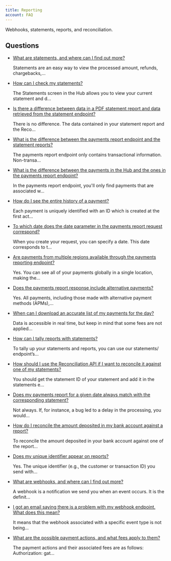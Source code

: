 ```yaml
---
title: Reporting
account: FAQ 
---
```


Webhooks, statements, reports, and reconciliation.

Questions
---------

*   [What are statements, and where can I find out more?](/pages/viewpage.action?pageId=721039)
    
    Statements are an easy way to view the processed amount, refunds, chargebacks,...
    
*   [How can I check my statements?](/pages/viewpage.action?pageId=721041)
    
    The Statements screen in the Hub allows you to view your current statement and d...
    
*   [Is there a difference between data in a PDF statement report and data retrieved from the statement endpoint?](/pages/viewpage.action?pageId=721065)
    
    There is no difference. The data contained in your statement report and the Reco...
    
*   [What is the difference between the payments report endpoint and the statement reports?](/pages/viewpage.action?pageId=721067)
    
    The payments report endpoint only contains transactional information. Non-transa...
    
*   [What is the difference between the payments in the Hub and the ones in the payments report endpoint?](/pages/viewpage.action?pageId=721061)
    
    In the payments report endpoint, you'll only find payments that are associated w...
    
*   [How do I see the entire history of a payment?](/pages/viewpage.action?pageId=721055)
    
    Each payment is uniquely identified with an ID which is created at the first act...
    
*   [To which date does the date parameter in the payments report request correspond?](/pages/viewpage.action?pageId=721059)
    
    When you create your request, you can specify a date. This date corresponds to t...
    
*   [Are payments from multiple regions available through the payments reporting endpoint?](/pages/viewpage.action?pageId=721053)
    
    Yes. You can see all of your payments globally in a single location, making the...
    
*   [Does the payments report response include alternative payments?](/pages/viewpage.action?pageId=721051)
    
    Yes. All payments, including those made with alternative payment methods (APMs),...
    
*   [When can I download an accurate list of my payments for the day?](/pages/viewpage.action?pageId=721057)
    
    Data is accessible in real time, but keep in mind that some fees are not applied...
    
*   [How can I tally reports with statements?](/pages/viewpage.action?pageId=721033)
    
    To tally up your statements and reports, you can use our statements/ endpoint’s...
    
*   [How should I use the Reconciliation API if I want to reconcile it against one of my statements?](/pages/viewpage.action?pageId=721069)
    
    You should get the statement ID of your statement and add it in the statements e...
    
*   [Does my payments report for a given date always match with the corresponding statement?](/pages/viewpage.action?pageId=721071)
    
    Not always. If, for instance, a bug led to a delay in the processing, you would...
    
*   [How do I reconcile the amount deposited in my bank account against a report?](/pages/viewpage.action?pageId=721063)
    
    To reconcile the amount deposited in your bank account against one of the report...
    
*   [Does my unique identifier appear on reports?](/pages/viewpage.action?pageId=721031)
    
    Yes. The unique identifier (e.g., the customer or transaction ID) you send with...
    
*   [What are webhooks, and where can I find out more?](/pages/viewpage.action?pageId=721035)
    
    A webhook is a notification we send you when an event occurs. It is the definit...
    
*   [I got an email saying there is a problem with my webhook endpoint. What does this mean?](/pages/viewpage.action?pageId=721037)
    
    It means that the webhook associated with a specific event type is not being...
    
*   [What are the possible payment actions, and what fees apply to them?](/pages/viewpage.action?pageId=721043)
    
    The payment actions and their associated fees are as follows: Authorization: gat...
    
